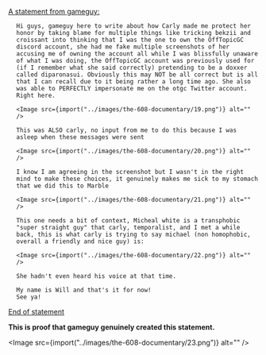 
<ins>A statement from gameguy:</ins>
<div style="padding-left: 1rem">

    Hi guys, gameguy here to write about how Carly made me protect her honor by taking blame for multiple things like tricking bekzii and croissant into thinking that I was the one to own the OffTopicGC discord account, she had me fake multiple screenshots of her accusing me of owning the account all while I was blissfully unaware of what I was doing, the OffTopicGC account was previously used for (if I remember what she said correctly) pretending to be a doxxer called diparonasui. Obviously this may NOT be all correct but is all that I can recall due to it being rather a long time ago. She also was able to PERFECTLY impersonate me on the otgc Twitter account. Right here.

    <Image src={import("../images/the-608-documentary/19.png")} alt="" />

    This was ALSO carly, no input from me to do this because I was asleep when these messages were sent

    <Image src={import("../images/the-608-documentary/20.png")} alt="" />

    I know I am agreeing in the screenshot but I wasn't in the right mind to make these choices, it genuinely makes me sick to my stomach that we did this to Marble

    <Image src={import("../images/the-608-documentary/21.png")} alt="" />

    This one needs a bit of context, Micheal white is a transphobic "super straight guy" that carly, temporalist, and I met a while back, this is what carly is trying to say michael (non homophobic, overall a friendly and nice guy) is:

    <Image src={import("../images/the-608-documentary/22.png")} alt="" />

    She hadn't even heard his voice at that time.

    My name is Will and that's it for now!
    See ya!

</div>
<ins>End of statement</ins>

**This is proof that gameguy genuinely created this statement.**

<Image src={import("../images/the-608-documentary/23.png")} alt="" />
